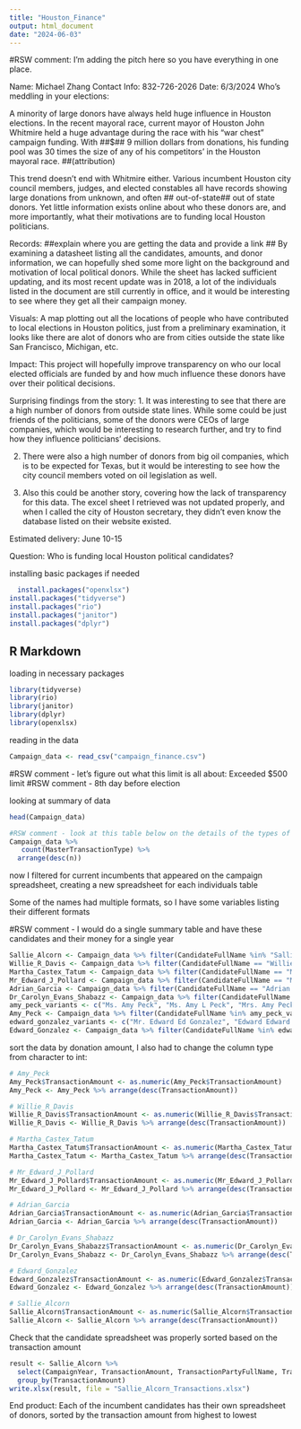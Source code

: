 ```yaml
---
title: "Houston_Finance"
output: html_document
date: "2024-06-03"
---
```


#RSW comment: I'm adding the pitch here so you have everything in one place.

Name: Michael Zhang
Contact Info: 832-726-2026
Date: 6/3/2024
Who’s meddling in your elections:


A minority of large donors have always held huge influence in Houston elections. In the recent mayoral race, current mayor of Houston John Whitmire held a huge advantage during the race with his “war chest” campaign funding. With ##$## 9 million dollars from donations, his funding pool was 30 times the size of any of his competitors’ in the Houston mayoral race. ##(attribution)

This trend doesn’t end with Whitmire either. Various incumbent Houston city council members, judges, and elected constables all have records showing large donations from unknown, and often ## out-of-state## out of state donors. Yet little information exists online about who these donors are, and more importantly, what their motivations are to funding local Houston politicians. 

Records: ##explain where you are getting the data and provide a link ## By examining a datasheet listing all the candidates, amounts, and donor information, we can hopefully shed some more light on the background and motivation of local political donors. While the sheet has lacked sufficient updating, and its most recent update was in 2018, a lot of the individuals listed in the document are still currently in office, and it would be interesting to see where they get all their campaign money.

Visuals: A map plotting out all the locations of people who have contributed to local elections in Houston politics, just from a preliminary examination, it looks like there are alot of donors who are from cities outside the state like San Francisco, Michigan, etc.

Impact: This project will hopefully improve transparency on who our local elected officials are funded by and how much influence these donors have over their political decisions.

Surprising findings from the story: 
1. It was interesting to see that there are a high number of donors from outside state lines. While some could be just friends of the politicians, some of the donors were CEOs of large companies, which would be interesting to research further, and try to find how they influence politicians' decisions.

2. There were also a high number of donors from big oil companies, which is to be expected for Texas, but it would be interesting to see how the city council members voted on oil legislation as well. 

3. Also this could be another story, covering how the lack of transparency for this data. The excel sheet I retrieved was not updated properly, and when I called the city of Houston secretary, they didn’t even know the database listed on their website existed. 

Estimated delivery: 
June 10-15

Question: Who is funding local Houston political candidates?

installing basic packages if needed

```r
  install.packages("openxlsx")
install.packages("tidyverse")
install.packages("rio")
install.packages("janitor")
install.packages("dplyr")
```

## R Markdown

loading in necessary packages
```r
library(tidyverse)
library(rio)
library(janitor)
library(dplyr)
library(openxlsx)
```

reading in the data

```r
Campaign_data <- read_csv("campaign_finance.csv")
```

#RSW comment - let's figure out what this limit is all about: Exceeded $500 limit
#RSW comment - 8th day before election


looking at summary of data
```r
head(Campaign_data)

#RSW comment - look at this table below on the details of the types of donations. This is important to know these different categories
Campaign_data %>% 
   count(MasterTransactionType) %>% 
  arrange(desc(n))

```
now I filtered for current incumbents that appeared on the campaign spreadsheet, creating a new spreadsheet for each individuals table

Some of the names had multiple formats, so I have some variables listing their different formats

#RSW comment - I would do a single summary table and have these candidates and their money for a single year

```r
Sallie_Alcorn <- Campaign_data %>% filter(CandidateFullName %in% "Sallie Alcorn")
Willie_R_Davis <- Campaign_data %>% filter(CandidateFullName == "Willie R Davis")
Martha_Castex_Tatum <- Campaign_data %>% filter(CandidateFullName == "Martha Castex-Tatum")
Mr_Edward_J_Pollard <- Campaign_data %>% filter(CandidateFullName == "Mr. Edward J Pollard")
Adrian_Garcia <- Campaign_data %>% filter(CandidateFullName == "Adrian Garcia")
Dr_Carolyn_Evans_Shabazz <- Campaign_data %>% filter(CandidateFullName == "Dr. Carolyn Evans-Shabazz")
amy_peck_variants <- c("Ms. Amy Peck", "Ms. Amy L Peck", "Mrs. Amy Peck")
Amy_Peck <- Campaign_data %>% filter(CandidateFullName %in% amy_peck_variants)
edward_gonzalez_variants <- c("Mr. Edward Ed Gonzalez", "Edward Edward Gonzalez", "Edward Ed Gonzalez")
Edward_Gonzalez <- Campaign_data %>% filter(CandidateFullName %in% edward_gonzalez_variants)

```


sort the data by donation amount, I also had to change the column type from character to int:

```r
# Amy_Peck
Amy_Peck$TransactionAmount <- as.numeric(Amy_Peck$TransactionAmount)
Amy_Peck <- Amy_Peck %>% arrange(desc(TransactionAmount))

# Willie_R_Davis
Willie_R_Davis$TransactionAmount <- as.numeric(Willie_R_Davis$TransactionAmount)
Willie_R_Davis <- Willie_R_Davis %>% arrange(desc(TransactionAmount))

# Martha_Castex_Tatum
Martha_Castex_Tatum$TransactionAmount <- as.numeric(Martha_Castex_Tatum$TransactionAmount)
Martha_Castex_Tatum <- Martha_Castex_Tatum %>% arrange(desc(TransactionAmount))

# Mr_Edward_J_Pollard
Mr_Edward_J_Pollard$TransactionAmount <- as.numeric(Mr_Edward_J_Pollard$TransactionAmount)
Mr_Edward_J_Pollard <- Mr_Edward_J_Pollard %>% arrange(desc(TransactionAmount))

# Adrian_Garcia
Adrian_Garcia$TransactionAmount <- as.numeric(Adrian_Garcia$TransactionAmount)
Adrian_Garcia <- Adrian_Garcia %>% arrange(desc(TransactionAmount))

# Dr_Carolyn_Evans_Shabazz
Dr_Carolyn_Evans_Shabazz$TransactionAmount <- as.numeric(Dr_Carolyn_Evans_Shabazz$TransactionAmount)
Dr_Carolyn_Evans_Shabazz <- Dr_Carolyn_Evans_Shabazz %>% arrange(desc(TransactionAmount))

# Edward_Gonzalez
Edward_Gonzalez$TransactionAmount <- as.numeric(Edward_Gonzalez$TransactionAmount)
Edward_Gonzalez <- Edward_Gonzalez %>% arrange(desc(TransactionAmount))

# Sallie_Alcorn
Sallie_Alcorn$TransactionAmount <- as.numeric(Sallie_Alcorn$TransactionAmount)
Sallie_Alcorn <- Sallie_Alcorn %>% arrange(desc(TransactionAmount))
```


Check that the candidate spreadsheet was properly sorted based on the transaction amount


```r
result <- Sallie_Alcorn %>% 
  select(CampaignYear, TransactionAmount, TransactionPartyFullName, TransactionPartyEmployer, OfficeSought, TransactionAddressStreet, TransactionPartyCity, TransactionPartyOccupation) %>% 
  group_by(TransactionAmount)
write.xlsx(result, file = "Sallie_Alcorn_Transactions.xlsx")


```

End product: Each of the incumbent candidates has their own spreadsheet of donors, sorted by the transaction amount from highest to lowest
